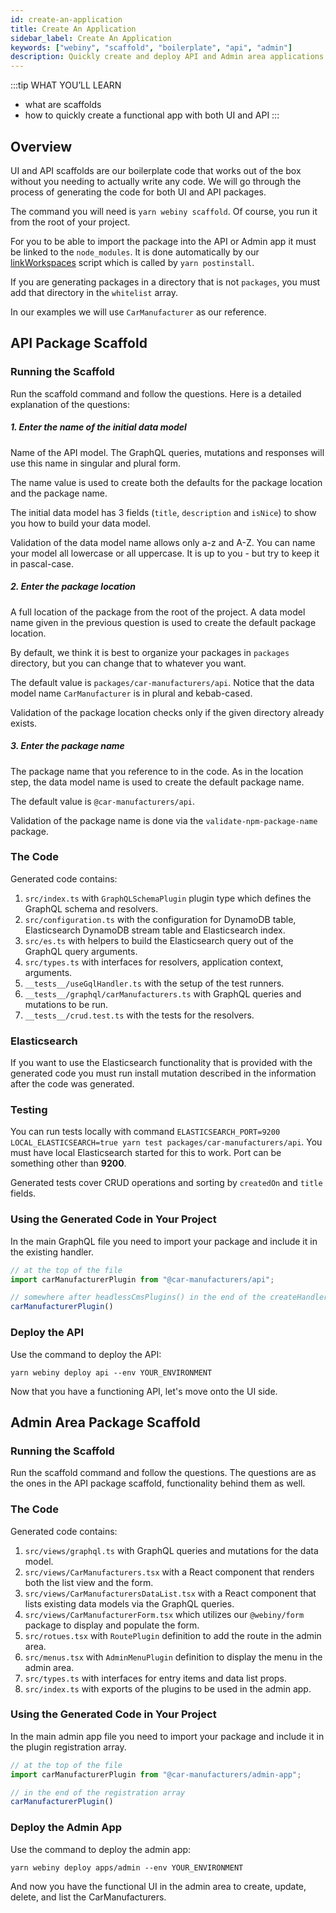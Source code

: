```yaml
---
id: create-an-application
title: Create An Application
sidebar_label: Create An Application
keywords: ["webiny", "scaffold", "boilerplate", "api", "admin"]
description: Quickly create and deploy API and Admin area applications.
---
```


:::tip WHAT YOU’LL LEARN
- what are scaffolds
- how to quickly create a functional app with both UI and API
:::

## Overview
UI and API scaffolds are our boilerplate code that works out of the box without you needing to actually write any code.
We will go through the process of generating the code for both UI and API packages.

The command you will need is `yarn webiny scaffold`. Of course, you run it from the root of your project.

For you to be able to import the package into the API or Admin app it must be linked to the `node_modules`.
It is done automatically by our [linkWorkspaces](https://github.com/webiny/webiny-js/blob/next/packages/cwp-template-aws/template/scripts/linkWorkspaces.js) script which is called by `yarn postinstall`.

If you are generating packages in a directory that is not `packages`, you must add that directory in the `whitelist` array.

In our examples we will use `CarManufacturer` as our reference.

## API Package Scaffold

### Running the Scaffold
Run the scaffold command and follow the questions. Here is a detailed explanation of the questions:
##### 1. Enter the name of the initial data model
Name of the API model. The GraphQL queries, mutations and responses will use this name in singular and plural form.

The name value is used to create both the defaults for the package location and the package name.

The initial data model has 3 fields (`title`, `description` and `isNice`) to show you how to build your data model.

Validation of the data model name allows only a-z and A-Z.
You can name your model all lowercase or all uppercase. It is up to you - but try to keep it in pascal-case.

##### 2. Enter the package location
A full location of the package from the root of the project. A data model name given in the previous question is used to create the default package location.

By default, we think it is best to organize your packages in `packages` directory, but you can change that to whatever you want.

The default value is `packages/car-manufacturers/api`. Notice that the data model name `CarManufacturer` is in plural and kebab-cased.

Validation of the package location checks only if the given directory already exists.

##### 3. Enter the package name
The package name that you reference to in the code. As in the location step, the data model name is used to create the default package name.

The default value is `@car-manufacturers/api`.

Validation of the package name is done via the `validate-npm-package-name` package.


### The Code
Generated code contains:
1. `src/index.ts` with `GraphQLSchemaPlugin` plugin type which defines the GraphQL schema and resolvers.
2. `src/configuration.ts` with the configuration for DynamoDB table, Elasticsearch DynamoDB stream table and Elasticsearch index.
3. `src/es.ts` with helpers to build the Elasticsearch query out of the GraphQL query arguments.
4. `src/types.ts` with interfaces for resolvers, application context, arguments.
5. `__tests__/useGqlHandler.ts` with the setup of the test runners.
6. `__tests__/graphql/carManufacturers.ts` with GraphQL queries and mutations to be run.
7. `__tests__/crud.test.ts` with the tests for the resolvers.

### Elasticsearch
If you want to use the Elasticsearch functionality that is provided with the generated code you must run install mutation described in the information after the code was generated.

### Testing
You can run tests locally with command `ELASTICSEARCH_PORT=9200 LOCAL_ELASTICSEARCH=true yarn test packages/car-manufacturers/api`.
You must have local Elasticsearch started for this to work. Port can be something other than **9200**.

Generated tests cover CRUD operations and sorting by `createdOn` and `title` fields.

### Using the Generated Code in Your Project
In the main GraphQL file you need to import your package and include it in the existing handler.
```typescript title="api/code/graphql/src/index.ts"
// at the top of the file
import carManufacturerPlugin from "@car-manufacturers/api";

// somewhere after headlessCmsPlugins() in the end of the createHandler() function
carManufacturerPlugin()
```
### Deploy the API
Use the command to deploy the API:
```
yarn webiny deploy api --env YOUR_ENVIRONMENT
```

Now that you have a functioning API, let's move onto the UI side.

## Admin Area Package Scaffold
### Running the Scaffold
Run the scaffold command and follow the questions. The questions are as the ones in the API package scaffold, functionality behind them as well.

### The Code
Generated code contains:
1. `src/views/graphql.ts` with GraphQL queries and mutations for the data model.
2. `src/views/CarManufacturers.tsx` with a React component that renders both the list view and the form.
3. `src/views/CarManufacturersDataList.tsx` with a React component that lists existing data models via the GraphQL queries.
4. `src/views/CarManufacturerForm.tsx` which utilizes our `@webiny/form` package to display and populate the form.
5. `src/rotues.tsx` with `RoutePlugin` definition to add the route in the admin area.
6. `src/menus.tsx` with `AdminMenuPlugin` definition to display the menu in the admin area.
7. `src/types.ts` with interfaces for entry items and data list props.
8. `src/index.ts` with exports of the plugins to be used in the admin app.

### Using the Generated Code in Your Project
In the main admin app file you need to import your package and include it in the plugin registration array.
```typescript title="apps/admin/code/src/plugins/index.ts"
// at the top of the file
import carManufacturerPlugin from "@car-manufacturers/admin-app";

// in the end of the registration array
carManufacturerPlugin()
```

### Deploy the Admin App
Use the command to deploy the admin app:
```
yarn webiny deploy apps/admin --env YOUR_ENVIRONMENT
```

And now you have the functional UI in the admin area to create, update, delete, and list the CarManufacturers.

